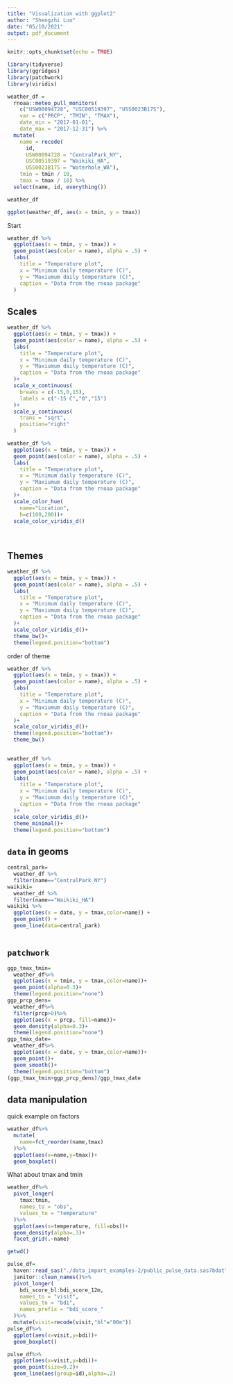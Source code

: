 ```yaml
---
title: "Visualization with ggplot2"
author: "Shengzhi Luo"
date: "05/10/2021"
output: pdf_document
---
```


```r
knitr::opts_chunk$set(echo = TRUE)
```


```r
library(tidyverse)
library(ggridges)
library(patchwork)
library(viridis)

```


```r
weather_df = 
  rnoaa::meteo_pull_monitors(
    c("USW00094728", "USC00519397", "USS0023B17S"),
    var = c("PRCP", "TMIN", "TMAX"), 
    date_min = "2017-01-01",
    date_max = "2017-12-31") %>%
  mutate(
    name = recode(
      id, 
      USW00094728 = "CentralPark_NY", 
      USC00519397 = "Waikiki_HA",
      USS0023B17S = "Waterhole_WA"),
    tmin = tmin / 10,
    tmax = tmax / 10) %>%
  select(name, id, everything())
```

```r
weather_df
```

```r
ggplot(weather_df, aes(x = tmin, y = tmax))
```

Start
```r
weather_df %>% 
  ggplot(aes(x = tmin, y = tmax)) + 
  geom_point(aes(color = name), alpha = .5) + 
  labs(
    title = "Temperature plot",
    x = "Minimum daily temperature (C)",
    y = "Maxiumum daily temperature (C)",
    caption = "Data from the rnoaa package"
  )
```
## Scales

```r
weather_df %>% 
  ggplot(aes(x = tmin, y = tmax)) + 
  geom_point(aes(color = name), alpha = .5) + 
  labs(
    title = "Temperature plot",
    x = "Minimum daily temperature (C)",
    y = "Maxiumum daily temperature (C)",
    caption = "Data from the rnoaa package"
  )+
  scale_x_continuous(
    breaks = c(-15,0,15),
    labels = c("-15 C","0","15")
  )+
  scale_y_continuous(
    trans = "sqrt",
    position="right"
  )
```



```r
weather_df %>% 
  ggplot(aes(x = tmin, y = tmax)) + 
  geom_point(aes(color = name), alpha = .5) + 
  labs(
    title = "Temperature plot",
    x = "Minimum daily temperature (C)",
    y = "Maxiumum daily temperature (C)",
    caption = "Data from the rnoaa package"
  )+
  scale_color_hue(
    name="Location",
    h=c(100,200))+
  scale_color_viridis_d()
  
  
```

## Themes

```r
weather_df %>% 
  ggplot(aes(x = tmin, y = tmax)) + 
  geom_point(aes(color = name), alpha = .5) + 
  labs(
    title = "Temperature plot",
    x = "Minimum daily temperature (C)",
    y = "Maxiumum daily temperature (C)",
    caption = "Data from the rnoaa package"
  )+
  scale_color_viridis_d()+
  theme_bw()+
  theme(legend.position="bottom")
```

order of theme

```r
weather_df %>% 
  ggplot(aes(x = tmin, y = tmax)) + 
  geom_point(aes(color = name), alpha = .5) + 
  labs(
    title = "Temperature plot",
    x = "Minimum daily temperature (C)",
    y = "Maxiumum daily temperature (C)",
    caption = "Data from the rnoaa package"
  )+
  scale_color_viridis_d()+
  theme(legend.position="bottom")+
  theme_bw()
  
```


```r
weather_df %>% 
  ggplot(aes(x = tmin, y = tmax)) + 
  geom_point(aes(color = name), alpha = .5) + 
  labs(
    title = "Temperature plot",
    x = "Minimum daily temperature (C)",
    y = "Maxiumum daily temperature (C)",
    caption = "Data from the rnoaa package"
  )+
  scale_color_viridis_d()+
  theme_minimal()+
  theme(legend.position="bottom")
```

## `data` in geoms

```r
central_park=
  weather_df %>%
  filter(name=="CentralPark_NY")
waikiki=
  weather_df %>%
  filter(name=="Waikiki_HA")
waikiki %>% 
  ggplot(aes(x = date, y = tmax,color=name)) + 
  geom_point() +
  geom_line(data=central_park)
  
```
## `patchwork`

```r
ggp_tmax_tmin=
  weather_df%>%
  ggplot(aes(x = tmin, y = tmax,color=name))+
  geom_point(alpha=0.3)+
  theme(legend.position="none")
ggp_prcp_dens=
  weather_df%>%
  filter(prcp>0)%>%
  ggplot(aes(x = prcp, fill=name))+
  geom_density(alpha=0.3)+
  theme(legend.position="none")
ggp_tmax_date=
  weather_df%>%
  ggplot(aes(x = date, y = tmax,color=name))+
  geom_point()+
  geom_smooth()+
  theme(legend.position="bottom")
(ggp_tmax_tmin+ggp_prcp_dens)/ggp_tmax_date
```

## data manipulation
quick example on factors
```r
weather_df%>%
  mutate(
    name=fct_reorder(name,tmax)
  )%>%
  ggplot(aes(x=name,y=tmax))+
  geom_boxplot()
```


What about tmax and tmin
```r
weather_df%>%
  pivot_longer(
    tmax:tmin,
    names_to = "obs",
    values_to = "temperature"
  )%>%
  ggplot(aes(x=temperature, fill=obs))+
  geom_density(alpha=.3)+
  facet_grid(.~name)
```
```r
getwd()
```


```r
pulse_df=
  haven::read_sas("./data_import_examples-2/public_pulse_data.sas7bdat")%>%
  janitor::clean_names()%>%
  pivot_longer(
    bdi_score_bl:bdi_score_12m,
    names_to = "visit",
    values_to = "bdi",
    names_prefix = "bdi_score_"
  )%>%
  mutate(visit=recode(visit,"bl"="00m"))
pulse_df%>%
  ggplot(aes(x=visit,y=bdi))+
  geom_boxplot()


```
```r
pulse_df%>%
  ggplot(aes(x=visit,y=bdi))+
  geom_point(size=0.2)+
  geom_line(aes(group=id),alpha=.2)

```


